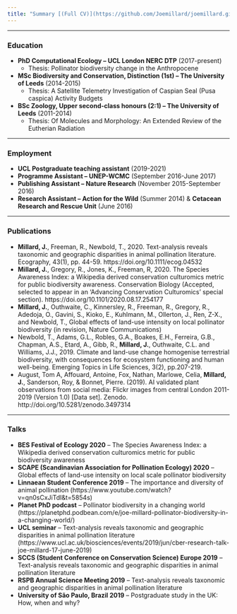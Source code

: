 ```yaml
---
title: "Summary [(Full CV)](https://github.com/Joemillard/joemillard.github.io/blob/main/docs/Joe-Millard_CV.pdf)"
---
```




***

### **Education**
- **PhD Computational Ecology – UCL London NERC DTP** (2017-present)
  - Thesis: Pollinator biodiversity change in the Anthropocene  
- **MSc Biodiversity and Conservation, Distinction (1st) – The University of Leeds** (2014-2015)
  - Thesis: A Satellite Telemetry Investigation of Caspian Seal (Pusa caspica) Activity Budgets
- **BSc Zoology, Upper second-class honours (2:1) – The University of Leeds** (2011-2014) 
  - Thesis: Of Molecules and Morphology: An Extended Review of the Eutherian Radiation 

***

### **Employment**
- **UCL Postgraduate teaching assistant** (2019-2021)
- **Programme Assistant – UNEP-WCMC** (September 2016-June 2017) 
- **Publishing Assistant – Nature Research** (November 2015-September 2016) 
- **Research Assistant – Action for the Wild** (Summer 2014) & **Cetacean Research and Rescue Unit** (June 2016)

***

### **Publications**
- **Millard, J.**, Freeman, R., Newbold, T., 2020. Text-analysis reveals taxonomic and geographic disparities in animal pollination literature. Ecography, 43(1), pp. 44-59. https://doi.org/10.1111/ecog.04532  
- **Millard, J.**, Gregory, R., Jones, K., Freeman, R, 2020. The Species Awareness Index: a Wikipedia derived conservation culturomics metric for public biodiversity awareness. Conservation Biology (Accepted, selected to appear in an ‘Advancing Conservation Culturomics’ special section). https://doi.org/10.1101/2020.08.17.254177  
- **Millard, J.**, Outhwaite, C., Kinnersley, R., Freeman, R., Gregory, R., Adedoja, O., Gavini, S., Kioko, E., Kuhlmann, M., Ollerton, J., Ren, Z-X., and Newbold, T., Global effects of land-use intensity on local pollinator biodiversity (in revision, Nature Communications)  
- Newbold, T., Adams, G.L., Robles, G.A., Boakes, E.H., Ferreira, G.B., Chapman, A.S., Etard, A., Gibb, R., **Millard, J.**, Outhwaite, C.L. and Williams, J.J., 2019. Climate and land-use change homogenise terrestrial biodiversity, with consequences for ecosystem functioning and human well-being. Emerging Topics in Life Sciences, 3(2), pp.207-219.  
- August, Tom A, Affouard, Antoine, Fox, Nathan, Marlowe, Celia, **Millard, J.**, Sanderson, Roy, & Bonnet, Pierre. (2019). AI validated plant observations from social media: Flickr images from central London 2011-2019 (Version 1.0) [Data set]. Zenodo. http://doi.org/10.5281/zenodo.3497314  

***

### **Talks**
- **BES Festival of Ecology 2020** – The Species Awareness Index: a Wikipedia derived conservation culturomics metric for public biodiversity awareness
- **SCAPE (Scandinavian Association for Pollination Ecology) 2020** – Global effects of land-use intensity on local scale pollinator biodiversity
- **Linnaean Student Conference 2019** – The importance and diversity of animal pollination (https://www.youtube.com/watch?v=qn0sCxJiTdI&t=5854s)
- **Planet PhD podcast** – Pollinator biodiversity in a changing world (https://planetphd.podbean.com/e/joe-millard-pollinator-biodiversity-in-a-changing-world/)
- **UCL seminar** – Text-analysis reveals taxonomic and geographic disparities in animal pollination literature (https://www.ucl.ac.uk/biosciences/events/2019/jun/cber-research-talk-joe-millard-17-june-2019)
- **SCCS (Student Conference on Conservation Science) Europe 2019** – Text-analysis reveals taxonomic and geographic disparities in animal pollination literature
- **RSPB Annual Science Meeting 2019** – Text-analysis reveals taxonomic and geographic disparities in animal pollination literature
- **University of São Paulo, Brazil 2019** – Postgraduate study in the UK: How, when and why?